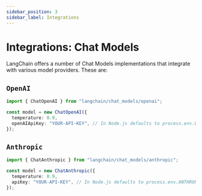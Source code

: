 ```yaml
---
sidebar_position: 3
sidebar_label: Integrations
---
```


# Integrations: Chat Models

LangChain offers a number of Chat Models implementations that integrate with various model providers. These are:

## `OpenAI`

```typescript
import { ChatOpenAI } from "langchain/chat_models/openai";

const model = new ChatOpenAI({
  temperature: 0.9,
  openAIApiKey: "YOUR-API-KEY", // In Node.js defaults to process.env.OPENAI_API_KEY
});
```

## `Anthropic`

```typescript
import { ChatAnthropic } from "langchain/chat_models/anthropic";

const model = new ChatAnthropic({
  temperature: 0.9,
  apiKey: "YOUR-API-KEY", // In Node.js defaults to process.env.ANTHROPIC_API_KEY
});
```
